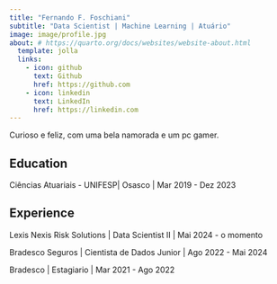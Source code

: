 ```yaml
---
title: "Fernando F. Foschiani"
subtitle: "Data Scientist | Machine Learning | Atuário" 
image: image/profile.jpg 
about: # https://quarto.org/docs/websites/website-about.html
  template: jolla
  links:
    - icon: github
      text: Github
      href: https://github.com
    - icon: linkedin
      text: LinkedIn
      href: https://linkedin.com
---
```


Curioso e feliz, com uma bela namorada e um pc gamer.

## Education

Ciências Atuariais - UNIFESP\| Osasco \| Mar 2019 - Dez 2023

## Experience

Lexis Nexis Risk Solutions \| Data Scientist II \| Mai 2024 - o momento

Bradesco Seguros \| Cientista de Dados Junior \| Ago 2022 - Mai 2024

Bradesco \| Estagiario \| Mar 2021 - Ago 2022
